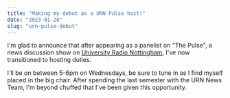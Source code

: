 ```yaml
---
title: "Making my debut as a URN Pulse host!"
date: "2023-01-28"
slug: "urn-pulse-debut"
---
```


I'm glad to announce that after appearing as a panelist on "The Pulse", a news discussion show on [University Radio Nottingham](https://urn1350.net), I've now transitioned to hosting duties.  

I'll be on between 5-6pm on Wednesdays, be sure to tune in as I find myself placed in the big chair. After spending the last semester with the URN News Team, I'm beyond chuffed that I've been given this opportunity.

